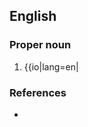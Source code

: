 {{also|OOSA|oose}}
==English==

===Proper noun===
{{en-proper noun}}

# {{lb|en|software}} {{io|lang=en|{{acronym of|[[object-oriented|Object-Oriented]] [[software|Software]] [[engineering|Engineering]]|lang=en}}

===References===
* {{pedia}}